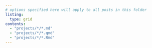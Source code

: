 ```yaml
---
# options specified here will apply to all posts in this folder
listing: 
  type: grid
contents: 
  - "projects/*/*.md"
  - "projects/*/*.qmd"
  - "projects/*/*.Rmd"
---
```

